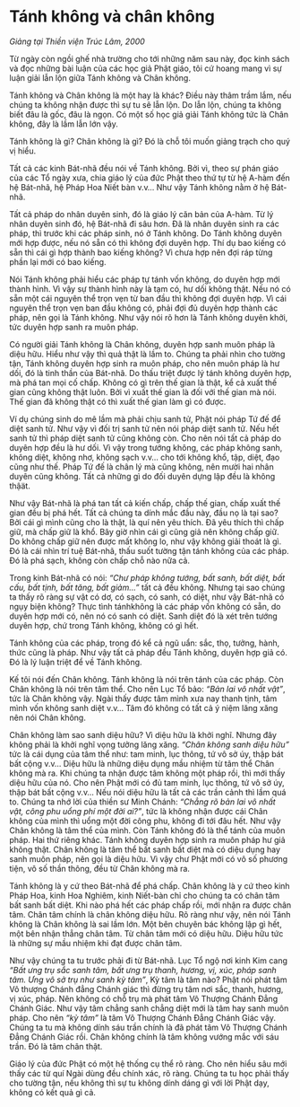 # Tánh không và chân không {- #tanh-khong-va-chan-khong}

<div class="align-right">
*Giảng tại Thiền viện Trúc Lâm, 2000*
</div>

Từ ngày còn ngồi ghế nhà trường cho tới những năm sau này, đọc kinh sách và đọc những bài luận của các học giả Phật giáo, tôi cứ hoang mang vì sự luận giải lẫn lộn giữa Tánh không và Chân không.

Tánh không và Chân không là một hay là khác? Điều này thâm trầm lắm, nếu chúng ta không nhận được thì sự tu sẽ lẫn lộn. Do lẫn lộn, chúng ta không biết đâu là gốc, đâu là ngọn. Có một số học giả giải Tánh không tức là Chân không, đây là lầm lẫn lớn vậy.

Tánh không là gì? Chân không là gì? Đó là chỗ tôi muốn giảng trạch cho quý vị hiểu.

Tất cả các kinh Bát-nhã đều nói về Tánh không. Bởi vì, theo sự phán giáo của các Tổ ngày xưa, chia giáo lý của đức Phật theo thứ tự từ hệ A-hàm đến hệ Bát-nhã, hệ Pháp Hoa Niết bàn v.v… Như vậy Tánh không nằm ở hệ Bát-nhã.

Tất cả pháp do nhân duyên sinh, đó là giáo lý căn bản của A-hàm. Từ lý nhân duyên sinh đó, hệ Bát-nhã đi sâu hơn. Đã là nhân duyên sinh ra các pháp, thì trước khi các pháp sinh, nó ở Tánh không. Do Tánh không duyên mới hợp được, nếu nó sẵn có thì không đợi duyên hợp. Thí dụ bao kiếng có sẵn thì cái gì hợp thành bao kiếng không? Vì chưa hợp nên đợi ráp từng phần lại mới có bao kiếng.

Nói Tánh không phải hiểu các pháp tự tánh vốn không, do duyên hợp mới thành hình. Vì vậy sự thành hình này là tạm có, hư dối không thật. Nếu nó có sẵn một cái nguyên thể trọn vẹn từ ban đầu thì không đợi duyên hợp. Vì cái nguyên thể trọn vẹn ban đầu không có, phải đợi đủ duyên hợp thành các pháp, nên gọi là Tánh không. Như vậy nói rõ hơn là Tánh không duyên khởi, tức duyên hợp sanh ra muôn pháp.

Có người giải Tánh không là Chân không, duyên hợp sanh muôn pháp là diệu hữu. Hiểu như vậy thì quả thật là lầm to. Chúng ta phải nhìn cho tường tận, Tánh không duyên hợp sinh ra muôn pháp, cho nên muôn pháp là hư dối, đó là tinh thần của Bát-nhã. Do thấu triệt được lý tánh không duyên hợp, mà phá tan mọi cố chấp. Không có gì trên thế gian là thật, kể cả xuất thế gian cũng không thật luôn. Bởi vì xuất thế gian là đối với thế gian mà nói. Thế gian đã không thật có thì xuất thế gian làm gì có được.

Ví dụ chúng sinh do mê lầm mà phải chịu sanh tử, Phật nói pháp Tứ đế để diệt sanh tử. Như vậy vì đối trị sanh tử nên nói pháp diệt sanh tử. Nếu hết sanh tử thì pháp diệt sanh tử cũng không còn. Cho nên nói tất cả pháp do duyên hợp đều là hư dối. Vì vậy trong tướng không, các pháp không sanh, không diệt, không nhơ, không sạch v.v… cho tới không khổ, tập, diệt, đạo cũng như thế. Pháp Tứ đế là chân lý mà cũng không, nên mười hai nhân duyên cũng không. Tất cả những gì do đối duyên dựng lập đều là không thậät.

Như vậy Bát-nhã là phá tan tất cả kiến chấp, chấp thế gian, chấp xuất thế gian đều bị phá hết. Tất cả chúng ta dính mắc đầu này, đầu nọ là tại sao? Bởi cái gì mình cũng cho là thật, là quí nên yêu thích. Đã yêu thích thì chấp giữ, mà chấp giữ là khổ. Bây giờ nhìn cái gì cũng giả nên không chấp giữ. Do không chấp giữ nên được mất không lo, như vậy không giải thoát là gì. Đó là cái nhìn trí tuệ Bát-nhã, thấu suốt tường tận tánh không của các pháp. Đó là phá sạch, không còn chấp chỗ nào nữa cả.

Trong kinh Bát-nhã có nói: *"Chư pháp không tướng, bất sanh, bất diệt, bất cấu, bất tịnh, bất tăng, bất giảm…"* tất cả đều không. Nhưng tại sao chúng ta thấy rõ ràng sự vật có dơ, có sạch, có sanh, có diệt, như vậy Bát-nhã có ngụy biện không? Thực tình tánhkhông là các pháp vốn không có sẵn, do duyên hợp mới có, nên nó có sanh có diệt. Sanh diệt đó là xét trên tướng duyên hợp, chứ trong Tánh không, không có gì hết.

Tánh không của các pháp, trong đó kể cả ngũ uẩn: sắc, thọ, tưởng, hành, thức cũng là pháp. Như vậy tất cả pháp đều Tánh không, duyên hợp giả có. Đó là lý luận triệt để về Tánh không.

Kế tôi nói đến Chân không. Tánh không là nói trên tánh của các pháp. Còn Chân không là nói trên tâm thể. Cho nên Lục Tổ bảo: *"Bản lai vô nhất vật"*, tức là Chân không vậy. Ngài thấy được tâm mình xưa nay thanh tịnh, tâm mình vốn không sanh diệt v.v… Tâm đó không có tất cả ý niệm lăng xăng nên nói Chân không.

Chân không làm sao sanh diệu hữu? Vì diệu hữu là khởi nghĩ. Nhưng đây không phải là khởi nghĩ vọng tưởng lăng xăng. *"Chân không sanh diệu hữu"* tức là cái dụng của tâm thể như: tam minh, lục thông, tứ vô sở úy, thập bát bất cộng v.v… Diệu hữu là những diệu dụng mầu nhiệm từ tâm thể Chân không mà ra. Khi chúng ta nhận được tâm không một pháp rồi, thì mới thấy diệu hữu của nó. Cho nên Phật mới có đủ tam minh, lục thông, tứ vô sở úy, thập bát bất cộng v.v… Nếu nói diệu hữu là tất cả các trần cảnh thì lầm quá to. Chúng ta nhớ lời của thiền sư Minh Chánh: *"Chẳng rõ bản lai vô nhất vật, công phu uổng phí một đời ai?"*, tức là không nhận được cái Chân không của mình thì uổng một đời công phu, không đi tới đâu hết. Như vậy Chân không là tâm thể của mình. Còn Tánh không đó là thể tánh của muôn pháp. Hai thứ riêng khác. Tánh không duyên hợp sinh ra muôn pháp hư giả không thật. Chân không là tâm thể bất sanh bất diệt mà có diệu dụng hay sanh muôn pháp, nên gọi là diệu hữu. Vì vậy chư Phật mới có vô số phương tiện, vô số thần thông, đều từ Chân không mà ra.

Tánh không là y cứ theo Bát-nhã để phá chấp. Chân không là y cứ theo kinh Pháp Hoa, kinh Hoa Nghiêm, kinh Niết-bàn chỉ cho chúng ta có chân tâm bất sanh bất diệt. Khi nào phá hết các pháp chấp rồi, mới nhận ra được chân tâm. Chân tâm chính là chân không diệu hữu. Rõ ràng như vậy, nên nói Tánh không là Chân không là sai lầm lớn. Một bên chuyên bác không lập gì hết, một bên nhận thẳng chân tâm. Từ chân tâm mới có diệu hữu. Diệu hữu tức là những sự mầu nhiệm khi đạt được chân tâm.

Như vậy chúng ta tu trước phải đi từ Bát-nhã. Lục Tổ ngộ nơi kinh Kim cang *"Bất ưng trụ sắc sanh tâm, bất ưng trụ thanh, hương, vị, xúc, pháp sanh tâm. Ưng vô sở trụ như sanh kỳ tâm"*, Kỳ tâm là tâm nào? Phật nói phát tâm Vô thượng Chánh đẳng Chánh giác thì đừng trụ tâm nơi sắc, thanh, hương, vị xúc, pháp. Nên không có chỗ trụ mà phát tâm Vô Thượng Chánh Đẳng Chánh Giác. Như vậy tâm chẳng sanh chẳng diệt mới là tâm hay sanh muôn pháp. Cho nên *"kỳ tâm"* là tâm Vô Thượng Chánh Đẳng Chánh Giác vậy. Chúng ta tu mà không dính sáu trần chính là đã phát tâm Vô Thượng Chánh Đẳng Chánh Giác rồi. Chân không chính là tâm không vướng mắc với sáu trần. Đó là tâm chân thật.

Giáo lý của đức Phật có một hệ thống cụ thể rõ ràng. Cho nên hiểu sâu mới thấy các từ quí Ngài dùng đều chính xác, rõ ràng. Chúng ta tu học phải thấy cho tường tận, nếu không thì sự tu không dính dáng gì với lời Phật dạy, không có kết quả gì cả.
